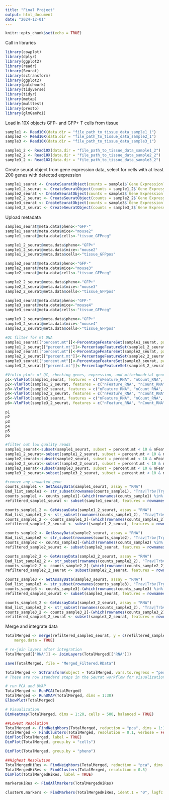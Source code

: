 ```yaml
---
title: "Final Project"
output: html_document
date: "2024-12-01"
---
```


```r
knitr::opts_chunk$set(echo = TRUE)
```

Call in libraries
```r
library(cowplot)
library(dplyr)
library(ggplot2)
library(readr)
library(Seurat)
library(sctransform)
library(ggplot2)
library(patchwork)
library(tidyverse)
library(tidyr)
library(metap)
library(multtest)
library(presto)
library(glmGamPoi)
```

Load in 10X objects
GFP- and GFP+ T cells from tissue 
```r
sample1 <- Read10X(data.dir = "file_path_to_tissue_data_sample1_1")
sample2 <- Read10X(data.dir = "file_path_to_tissue_data_sample2_1")
sample3 <- Read10X(data.dir = "file_path_to_tissue_data_sample3_1")

sample1_2 <- Read10X(data.dir = "file_path_to_tissue_data_sample1_2")
sample2_2 <- Read10X(data.dir = "file_path_to_tissue_data_sample2_2")
sample3_2 <- Read10X(data.dir = "file_path_to_tissue_data_sample3_2")
```

Create seurat object from gene expression data, select for cells with at least 200 genes with detected expression
```r
sample1_seurat <- CreateSeuratObject(counts = sample1$`Gene Expression`, min.features = 200, project = "sample1")
sample1_2_seurat <- CreateSeuratObject(counts = sample1_2$`Gene Expression`, min.features = 200, project = "sample1_2")
sample2_seurat <- CreateSeuratObject(counts = sample2$`Gene Expression`, min.features = 200, project = "sample2")
sample2_2_seurat <- CreateSeuratObject(counts = sample2_2$`Gene Expression`, min.features = 200, project = "sample2_2")
sample3_seurat <- CreateSeuratObject(counts = sample3$`Gene Expression`, min.features = 200, project = "sample3")
sample3_2_seurat <- CreateSeuratObject(counts = sample3_2$`Gene Expression`, min.features = 200, project = "sample3_2")
```

Upload metadata 
```r
sample1_seurat@meta.data$pheno<-"GFP-"
sample1_seurat@meta.data$mice<-"mouse2"
sample1_seurat@meta.data$cells<-"tissue_GFPneg"

sample1_2_seurat@meta.data$pheno<-"GFP+"
sample1_2_seurat@meta.data$mice<-"mouse2"
sample1_2_seurat@meta.data$cells<-"tissue_GFPpos"

sample2_seurat@meta.data$pheno<-"GFP-"
sample2_seurat@meta.data$mice<-"mouse3"
sample2_seurat@meta.data$cells<-"tissue_GFPneg"

sample2_2_seurat@meta.data$pheno<-"GFP+"
sample2_2_seurat@meta.data$mice<-"mouse3"
sample2_2_seurat@meta.data$cells<-"tissue_GFPpos"

sample3_seurat@meta.data$pheno<-"GFP-"
sample3_seurat@meta.data$mice<-"mouse4"
sample3_seurat@meta.data$cells<-"tissue_GFPneg"

sample3_2_seurat@meta.data$pheno<-"GFP+"
sample3_2_seurat@meta.data$mice<-"mouse4"
sample3_2_seurat@meta.data$cells<-"tissue_GFPpos"
```


```r
#QC filter for mt DNA
sample1_seurat[["percent.mt"]]<-PercentageFeatureSet(sample1_seurat, pattern = "mt-")
sample1_2_seurat[["percent.mt"]]<-PercentageFeatureSet(sample1_2_seurat, pattern = "mt-")
sample2_seurat[["percent.mt"]]<-PercentageFeatureSet(sample2_seurat, pattern = "mt-")
sample2_2_seurat[["percent.mt"]]<-PercentageFeatureSet(sample2_2_seurat, pattern = "mt-")
sample3_seurat[["percent.mt"]]<-PercentageFeatureSet(sample3_seurat, pattern = "mt-")
sample3_2_seurat[["percent.mt"]]<-PercentageFeatureSet(sample3_2_seurat, pattern = "mt-")
```

```r
#Violin plots of QC, checking genes, expression, and mitochondrial genes
p1<-VlnPlot(sample1_seurat, features = c("nFeature_RNA", "nCount_RNA", "percent.mt"), ncol = 3)
p2<-VlnPlot(sample1_2_seurat, features = c("nFeature_RNA", "nCount_RNA", "percent.mt"), ncol = 3)
p3<-VlnPlot(sample2_seurat, features = c("nFeature_RNA", "nCount_RNA", "percent.mt"), ncol = 3)
p4<-VlnPlot(sample2_2_seurat, features = c("nFeature_RNA", "nCount_RNA", "percent.mt"), ncol = 3)
p5<-VlnPlot(sample3_seurat, features = c("nFeature_RNA", "nCount_RNA", "percent.mt"), ncol = 3)
p6<-VlnPlot(sample3_2_seurat, features = c("nFeature_RNA", "nCount_RNA", "percent.mt"), ncol = 3)

p1
p2
p3
p4
p5
p6
```

```r
#filter out low quality reads 
sample1_seurat<-subset(sample1_seurat, subset = percent.mt < 10 & nFeature_RNA > 200 & nCount_RNA > 500 & nCount_RNA < 10000)
sample1_2_seurat<-subset(sample1_2_seurat, subset = percent.mt < 10 & nFeature_RNA > 200 & nCount_RNA > 500 & nCount_RNA < 10000)
sample2_seurat<-subset(sample2_seurat, subset = percent.mt < 10 & nFeature_RNA > 200 & nCount_RNA > 500 & nCount_RNA < 10000)
sample2_2_seurat<-subset(sample2_2_seurat, subset = percent.mt < 10 & nFeature_RNA > 200 & nCount_RNA > 500 & nCount_RNA < 10000)
sample3_seurat<-subset(sample3_seurat, subset = percent.mt < 10 & nFeature_RNA > 200 & nCount_RNA > 500 & nCount_RNA < 10000)
sample3_2_seurat<-subset(sample3_2_seurat, subset = percent.mt < 10 & nFeature_RNA > 200 & nCount_RNA > 500 & nCount_RNA < 10000)
```

```r
#remove any unwanted gene
counts_sample1 <- GetAssayData(sample1_seurat, assay = "RNA")
Bad_list_sample1 <- str_subset(rownames(counts_sample1), "Trav|Trbv|Trgv|Rps|Rpl|Mrps|Ighv|Igl|Igk")
counts_sample1 <- counts_sample1[-(which(rownames(counts_sample1) %in% Bad_list_sample1)),]
refiltered_sample1_seurat <- subset(sample1_seurat, features = rownames(counts_sample1))

counts_sample1_2 <- GetAssayData(sample1_2_seurat, assay = "RNA")
Bad_list_sample1_2 <- str_subset(rownames(counts_sample1_2), "Trav|Trbv|Trgv|Rps|Rpl|Mrps|Ighv|Igl|Igk")
counts_sample1_2 <- counts_sample1_2[-(which(rownames(counts_sample1_2) %in% Bad_list_sample1_2)),]
refiltered_sample1_2_seurat <- subset(sample1_2_seurat, features = rownames(counts_sample1_2))

counts_sample2 <- GetAssayData(sample2_seurat, assay = "RNA")
Bad_list_sample2 <- str_subset(rownames(counts_sample2), "Trav|Trbv|Trgv|Rps|Rpl|Mrps|Ighv|Igl|Igk")
counts_sample2 <- counts_sample2[-(which(rownames(counts_sample2) %in% Bad_list_sample2)),]
refiltered_sample2_seurat <- subset(sample2_seurat, features = rownames(counts_sample2))

counts_sample2_2 <- GetAssayData(sample2_2_seurat, assay = "RNA")
Bad_list_sample2_2 <- str_subset(rownames(counts_sample2_2), "Trav|Trbv|Trgv|Rps|Rpl|Mrps|Ighv|Igl|Igk")
counts_sample2_2 <- counts_sample2_2[-(which(rownames(counts_sample2_2) %in% Bad_list_sample2_2)),]
refiltered_sample2_2_seurat <- subset(sample2_2_seurat, features = rownames(counts_sample2_2))

counts_sample3 <- GetAssayData(sample3_seurat, assay = "RNA")
Bad_list_sample3 <- str_subset(rownames(counts_sample3), "Trav|Trbv|Trgv|Rps|Rpl|Mrps|Ighv|Igl|Igk")
counts_sample3 <- counts_sample3[-(which(rownames(counts_sample3) %in% Bad_list_sample3)),]
refiltered_sample3_seurat <- subset(sample3_seurat, features = rownames(counts_sample3))

counts_sample3_2 <- GetAssayData(sample3_2_seurat, assay = "RNA")
Bad_list_sample3_2 <- str_subset(rownames(counts_sample3_2), "Trav|Trbv|Trgv|Rps|Rpl|Mrps|Ighv|Igl|Igk")
counts_sample3_2 <- counts_sample3_2[-(which(rownames(counts_sample3_2) %in% Bad_list_sample3_2)),]
refiltered_sample3_2_seurat <- subset(sample3_2_seurat, features = rownames(counts_sample3_2))
```

Merge and integrate data
```r
TotalMerged <- merge(refiltered_sample1_seurat, y = c(refiltered_sample2_seurat, refiltered_sample3_seurat, refiltered_sample1_2_seurat, refiltered_sample2_2_seurat, refiltered_sample3_2_seurat), add.cell.ids = c("sample1", "sample2", "sample3", "sample1_2", "sample2_2", "sample3_2"), project = "total",
    merge.data = TRUE)

# re-join layers after integration
TotalMerged[["RNA"]] <- JoinLayers(TotalMerged[["RNA"]])
```

```r
save(TotalMerged, file = "Merged_Filtered.RData")
```

```r
TotalMerged <- SCTransform(object = TotalMerged, vars.to.regress = "percent.mt", verbose = FALSE)
# These are now standard steps in the Seurat workflow for visualization and clustering
```


```r
# run PCA and UMAP
TotalMerged <- RunPCA(TotalMerged)
TotalMerged <- RunUMAP(TotalMerged, dims = 1:30)
ElbowPlot(TotalMerged)
```

```r
# Visualization
DimHeatmap(TotalMerged, dims = 1:20, cells = 500, balanced = TRUE)
```

```r
##Lowest Resolution
TotalMerged <- FindNeighbors(TotalMerged, reduction = "pca", dims = 1:10)
TotalMerged <- FindClusters(TotalMerged, resolution = 0.1, verbose = FALSE)
DimPlot(TotalMerged, label = TRUE)
DimPlot(TotalMerged, group.by = "cells")
```

```r
DimPlot(TotalMerged, group.by = "pheno")
```

```r
##Highest Resolution
TotalMergedHiRes <- FindNeighbors(TotalMerged, reduction = "pca", dims = 1:20)
TotalMergedHiRes <- FindClusters(TotalMerged, resolution = 0.5)
DimPlot(TotalMergedHiRes, label = TRUE)

```

```r
markersHiRes <- FindAllMarkers(TotalMergedHiRes)
```

```r
cluster0.markers <- FindMarkers(TotalMergedHiRes, ident.1 = "0", logfc.threshold = 0.25, test.use = "roc", only.pos = TRUE)
```